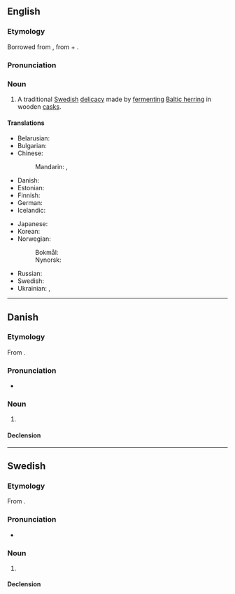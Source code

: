 {{also|surstrømming}}

==English==

===Etymology===
Borrowed from {{bor|en|sv|surströmming}}, from {{m|sv|sur||sour}} + {{m|sv|strömming||Baltic herring}}.

===Pronunciation===
{{wikipedia}}
{{rfp|lang=en}}

===Noun===
{{en-noun|-}}

# A traditional [[Swedish]] [[delicacy]] made by [[ferment]]ing [[Baltic herring]] in wooden [[cask]]s.

====Translations====
{{trans-top|traditional Swedish delicacy made from fermented Baltic herring}}
* Belarusian: {{t|be|сюрстро́мінг|m}}
* Bulgarian: {{t|bg|сюрщрьоминг|n}}
* Chinese:
*: Mandarin: {{t|cmn|瑞典鹽醃鯡魚}}, {{t|cmn|瑞典盐腌鲱鱼|tr=Ruìdiǎn yányān fēiyú}}
* Danish: {{t|da|surströmming|c}}
* Estonian: {{t|et|hapusilk}}
* Finnish: {{t+|fi|hapansilakka}}
* German: {{t|de|Surströmming|m}}
* Icelandic: {{t-needed|is}}
{{trans-mid}}
* Japanese: {{t|ja|シュールストレミング|tr=shūrusutoremingu}}
* Korean: {{t|ko|수르스트뢰밍}}
* Norwegian:
*: Bokmål: {{t|nb|surstrømming|m}}
*: Nynorsk: {{t|nn|surstrømming|m}}
* Russian: {{t|ru|сюрстрёмминг|m}}
* Swedish: {{t+|sv|surströmming|c}}
* Ukrainian: {{t|uk|сюрстре́мінг|m}}, {{t|uk|сюрстре́мінґ|m}}
{{trans-bottom}}

{{c|en|Foods}}

----

==Danish==
{{wikipedia|lang=da}}

===Etymology===
From {{bor|da|sv|surströmming|lit=sour herring}}.

===Pronunciation===
* {{IPA|[ˈsuɐ̯ˌsd̥ʁɶmeŋ]|lang=da}}

===Noun===
{{da-noun|g=c|surströmmingen|-}}

# {{l|en|surströmming}} {{gloss|traditional Swedish delicacy made from fermented Baltic herring}}

====Declension====
{{da-decl|en|n=sg}}

{{c|da|Foods}}
{{cln|da|uncountable nouns}}

----

==Swedish==

===Etymology===
From {{compound|sv|sur|t1=sour|strömming|t2=Baltic herring}}.

===Pronunciation===
{{wikipedia|lang=sv}}
* {{IPA|/ˈsʉːrˌstrœmɪŋ/|[ˈsʉ̟ːˌʂʈrœ̝mːɪŋ]|lang=sv}}

===Noun===
{{sv-noun|c}}

# {{l|en|surströmming}} {{gloss|traditional Swedish delicacy made from fermented Baltic herring}}

====Declension====
{{sv-infl-noun-c-ar|stem=surströmming}}

{{c|sv|Foods}}